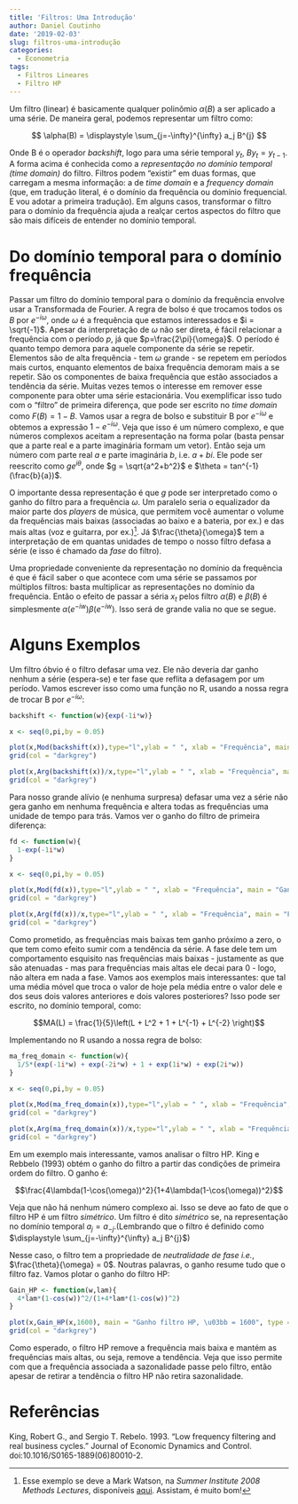 ```yaml
---
title: 'Filtros: Uma Introdução'
author: Daniel Coutinho
date: '2019-02-03'
slug: filtros-uma-introdução
categories:
  - Econometria
tags:
  - Filtros Lineares
  - Filtro HP
---
```


Um filtro (linear) é basicamente qualquer polinômio $\alpha(B)$ a ser aplicado a uma série. De maneira geral, podemos representar um filtro como:  

$$ \alpha(B) = \displaystyle \sum_{j=-\infty}^{\infty} a_j B^{j} $$

Onde B é o operador _backshift_, logo para uma série temporal $y_t$, $By_t = y_{t-1}$. A forma acima é conhecida como a _representação no domínio temporal (time domain)_ do filtro. Filtros podem "existir" em duas formas, que carregam a mesma informação: a de _time domain_ e a _frequency domain_ (que, em tradução literal, é o domínio da frequência ou domínio frequencial. E vou adotar a primeira tradução). Em alguns casos, transformar o filtro para o domínio da frequência ajuda a realçar certos aspectos do filtro que são mais difíceis de entender no domínio temporal. 

# Do domínio temporal para o domínio frequência

Passar um filtro do domínio temporal para o domínio da frequência envolve usar a Transformada de Fourier. A regra de bolso é que trocamos todos os $B$ por $e^{-i\omega}$, onde $\omega$ é a frequência que estamos interessados e $i = \sqrt{-1}$. Apesar da interpretação de $\omega$ não ser direta, é fácil relacionar a frequência com o período $p$, já que $p=\frac{2\pi}{\omega}$. O período é quanto tempo demora para aquele componente da série se repetir. Elementos são de alta frequência - tem $\omega$ grande - se repetem em períodos mais curtos, enquanto elementos de baixa frequência demoram mais a se repetir. São os componentes de baixa frequência que estão associados a tendência da série. Muitas vezes temos o interesse em remover esse componente para obter uma série estacionária. Vou exemplificar isso tudo com o "filtro" de primeira diferença, que pode ser escrito no _time domain_ como $F(B) = 1 - B$. Vamos usar a regra de bolso e substituir B por $e^{-i\omega}$ e obtemos a expressão $1 - e^{-i\omega}$. Veja que isso é um número complexo, e que números complexos aceitam a representação na forma polar (basta pensar que a parte real e a parte imaginária formam um vetor). Então seja um número com parte real $a$ e parte imaginária $b$, i.e. $a+bi$. Ele pode ser reescrito como $ge^{i\theta}$, onde $g = \sqrt{a^2+b^2}$ e $\theta = tan^{-1}(\frac{b}{a})$. 

O importante dessa representação é que $g$ pode ser interpretado como o ganho do filtro para a frequência $\omega$. Um paralelo seria o equalizador da maior parte dos _players_ de música, que permitem você aumentar o volume da frequências mais baixas (associadas ao baixo e a bateria, por ex.) e das mais altas (voz e guitarra, por ex.)^[Esse exemplo se deve a Mark Watson, na _Summer Institute 2008 Methods Lectures_, disponíveis [aqui](https://www.nber.org/minicourse_2008.html). Assistam, é muito bom!]. Já $\frac{\theta}{\omega}$ tem a interpretação de em quantas unidades de tempo o nosso filtro defasa a série (e isso é chamado da _fase_ do filtro).

Uma propriedade conveniente da representação no domínio da frequência é que é fácil saber o que acontece com uma série se passamos por múltiplos filtros: basta multiplicar as representações no domínio da frequência. Então o efeito de passar a séria $x_t$ pelos filtro $\alpha(B)$ e $\beta(B)$ é simplesmente $\alpha(e^{-iw})\beta(e^{-iw})$. Isso será de grande valia no que se segue. 

# Alguns Exemplos

Um filtro óbvio é o filtro defasar uma vez. Ele não deveria dar ganho nenhum a série (espera-se) e ter fase que reflita a defasagem por um período. Vamos escrever isso como uma função no R, usando a nossa regra de trocar B por $e^{-i\omega}$: 

```r
backshift <- function(w){exp(-1i*w)}

x <- seq(0,pi,by = 0.05)

plot(x,Mod(backshift(x)),type="l",ylab = " ", xlab = "Frequência", main = "Ganho do Filtro de Defasar uma vez")
grid(col = "darkgrey")

plot(x,Arg(backshift(x))/x,type="l",ylab = " ", xlab = "Frequência", main = "Fase do Filtro Defasar uma vez")
grid(col = "darkgrey")

```


Para nosso grande alívio (e nenhuma surpresa) defasar uma vez a série não gera ganho em nenhuma frequência e altera todas as frequências uma unidade de tempo para trás. Vamos ver o ganho do filtro de primeira diferença:

```r
fd <- function(w){
  1-exp(-1i*w)
}

x <- seq(0,pi,by = 0.05)

plot(x,Mod(fd(x)),type="l",ylab = " ", xlab = "Frequência", main = "Ganho do Filtro de Primeira Diferenças")
grid(col = "darkgrey")

plot(x,Arg(fd(x))/x,type="l",ylab = " ", xlab = "Frequência", main = "Fase do Filtro de Primeira Diferenças")
grid(col = "darkgrey")

```

Como prometido, as frequências mais baixas tem ganho próximo a zero, o que tem como efeito sumir com a tendência da série. A fase dele tem um comportamento esquisito nas frequências mais baixas - justamente as que são atenuadas - mas para frequências mais altas ele decai para 0 - logo, não altera em nada a fase.  Vamos aos exemplos mais interessantes: que tal uma média móvel que troca o valor de hoje pela média entre o valor dele e dos seus dois valores anteriores e dois valores posteriores? Isso pode ser escrito, no domínio temporal, como: 

$$MA(L) = \frac{1}{5}\left(L + L^2 + 1 + L^{-1} + L^{-2} \right)$$

Implementando no R usando a nossa regra de bolso:

```r
ma_freq_domain <- function(w){
  1/5*(exp(-1i*w) + exp(-2i*w) + 1 + exp(1i*w) + exp(2i*w)) 
}

x <- seq(0,pi,by = 0.05)

plot(x,Mod(ma_freq_domain(x)),type="l",ylab = " ", xlab = "Frequência", main = "Ganho do Filtro MA")
grid(col = "darkgrey")

plot(x,Arg(ma_freq_domain(x))/x,type="l",ylab = " ", xlab = "Frequência", main = "Fase do Filtro MA")
grid(col = "darkgrey")
```


Em um exemplo mais interessante, vamos analisar o filtro HP. King e Rebbelo (1993) obtém o ganho do filtro a partir das condições de primeira ordem do filtro. O ganho é: 

$$\frac{4\lambda(1-\cos(\omega))^2}{1+4\lambda(1-\cos(\omega))^2}$$


Veja que não há nenhum número complexo ai. Isso se deve ao fato de que o filtro HP é um filtro _simétrico_. Um filtro é dito _simétrico_ se, na representação no domínio temporal $a_j = a_{-j}$.(Lembrando que o filtro é definido como $\displaystyle \sum_{j=-\infty}^{\infty} a_j B^{j}$)

Nesse caso, o filtro tem a propriedade de _neutralidade de fase i.e._, $\frac{\theta}{\omega} = 0$. Noutras palavras, o ganho resume tudo que o filtro faz. Vamos plotar o ganho do filtro HP:

```r
Gain_HP <- function(w,lam){
  4*lam*(1-cos(w))^2/(1+4*lam*(1-cos(w))^2)
}

plot(x,Gain_HP(x,1600), main = "Ganho filtro HP, \u03bb = 1600", type = "l", ylab = "Ganho",xlab="Frequência")
grid(col = "darkgrey")
```

Como esperado, o filtro HP remove a frequência mais baixa e mantém as frequências mais altas, ou seja, remove a tendência. Veja que isso permite com que a frequência associada a sazonalidade passe pelo filtro, então apesar de retirar a tendência o filtro HP não retira sazonalidade.

# Referências

King, Robert G., and Sergio T. Rebelo. 1993. “Low frequency filtering and real business cycles.” Journal of Economic Dynamics and Control. doi:10.1016/S0165-1889(06)80010-2.
